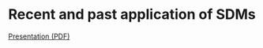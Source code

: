 # Recent and past application of SDMs

[Presentation (PDF)](./course_material/C2T_Recent and past applications SDM.pdf)
